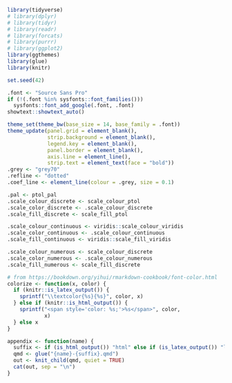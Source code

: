 ```r
library(tidyverse)
# library(dplyr)
# library(tidyr)
# library(readr)
# library(forcats)
# library(purrr)
# library(ggplot2)
library(ggthemes)
library(glue)
library(knitr)

set.seed(42)

.font <- "Source Sans Pro"
if (!(.font %in% sysfonts::font_families()))
  sysfonts::font_add_google(.font, .font)
showtext::showtext_auto()

theme_set(theme_bw(base_size = 14, base_family = .font))
theme_update(panel.grid = element_blank(),
             strip.background = element_blank(),
             legend.key = element_blank(),
             panel.border = element_blank(),
             axis.line = element_line(),
             strip.text = element_text(face = "bold"))
.grey <- "grey70"
.refline <- "dotted"
.coef_line <- element_line(colour = .grey, size = 0.1)

.pal <- ptol_pal
.scale_colour_discrete <- scale_colour_ptol
.scale_color_discrete <- .scale_colour_discrete
.scale_fill_discrete <- scale_fill_ptol

.scale_colour_continuous <- viridis::scale_colour_viridis
.scale_color_continuous <- .scale_colour_continuous
.scale_fill_continuous <- viridis::scale_fill_viridis

.scale_colour_numerous <- scale_colour_discrete
.scale_color_numerous <- .scale_colour_numerous
.scale_fill_numerous <- scale_fill_discrete

# from https://bookdown.org/yihui/rmarkdown-cookbook/font-color.html
colorize <- function(x, color) {
  if (knitr::is_latex_output()) {
    sprintf("\\textcolor{%s}{%s}", color, x)
  } else if (knitr::is_html_output()) {
    sprintf("<span style='color: %s;'>%s</span>", color,
            x)
  } else x
}
```

```r
appendix <- function(name) {
  suffix <- if (is_html_output()) "html" else if (is_latex_output()) "latex"
  qmd <- glue("{name}-{suffix}.qmd")
  out <- knit_child(qmd, quiet = TRUE)
  cat(out, sep = "\n")
}
```
